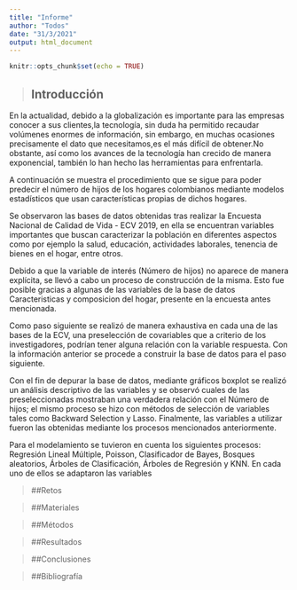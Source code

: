 ```yaml
---
title: "Informe"
author: "Todos"
date: "31/3/2021"
output: html_document
---
```


```r
knitr::opts_chunk$set(echo = TRUE)
```

>## Introducción

En la actualidad, debido a la globalización es importante para las empresas conocer a sus clientes,la tecnología, sin duda ha permitido recaudar volúmenes enormes de información, sin embargo, en muchas ocasiones precisamente el dato que necesitamos,es el más difícil de obtener.No obstante, así como los avances de la tecnología han crecido de manera exponencial, también lo han hecho las herramientas para enfrentarla.

A continuación se muestra el procedimiento que se sigue para poder predecir el número de hijos de los hogares colombianos mediante modelos estadísticos que usan características propias de dichos hogares.

Se observaron las bases de datos obtenidas tras realizar la Encuesta Nacional de Calidad de Vida - ECV 2019, en ella se encuentran variables importantes que buscan caracterizar la población en diferentes aspectos como por ejemplo la salud, educación, actividades laborales, tenencia de bienes en el hogar, entre otros.

Debido a que la variable de interés (Número de hijos) no aparece de manera explícita, se llevó a cabo un proceso de construcción de la misma. Esto fue posible gracias a algunas de las variables de la base de datos Caracteristicas y composicion del hogar, presente en la encuesta antes mencionada.

Como paso siguiente se realizó de manera exhaustiva en cada una de las bases de la ECV, una preselección de covariables que a criterio de los investigadores, podrían tener alguna relación con la variable respuesta. Con la información anterior se procede a construir la base de datos para el paso siguiente.

Con el fin de depurar la base de datos, mediante gráficos boxplot se realizó un análisis descriptivo de las variables y se observó cuales de las preseleccionadas mostraban una verdadera relación con el Número de hijos; el mismo proceso se hizo con métodos de selección de variables tales como Backward Selection y Lasso. Finalmente, las variables a utilizar fueron las obtenidas mediante los procesos mencionados anteriormente.

Para el modelamiento se tuvieron en cuenta los siguientes procesos: Regresión Lineal Múltiple, Poisson, Clasificador de Bayes, Bosques aleatorios, Árboles de Clasificación, Árboles de Regresión y KNN. En cada uno de ellos se adaptaron las variables 


>##Retos

>##Materiales

>##Métodos

>##Resultados

>##Conclusiones

>##Bibliografía
